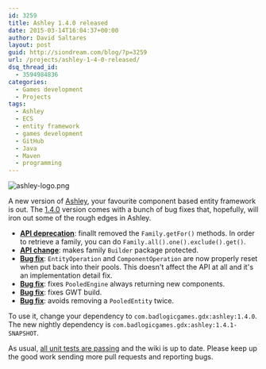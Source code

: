```yaml
---
id: 3259
title: Ashley 1.4.0 released
date: 2015-03-14T16:04:37+00:00
author: David Saltares
layout: post
guid: http://siondream.com/blog/?p=3259
url: /projects/ashley-1-4-0-released/
dsq_thread_id:
  - 3594984836
categories:
  - Games development
  - Projects
tags:
  - Ashley
  - ECS
  - entity framework
  - games development
  - GitHub
  - Java
  - Maven
  - programming
---
```


![ashley-logo.png](/img/ashley/ashley-logo.webp)

A new version of [Ashley](https://github.com/libgdx/ashley), your favourite component based entity framework is out. The [1.4.0](https://github.com/libgdx/ashley/releases/tag/ashley-1.4.0) version comes with a bunch of bug fixes that, hopefully, will iron out some of the rough edges in Ashley.

- **[API deprecation](https://github.com/libgdx/ashley/commit/d6222d9ee0cca6f06dd61b04bae6d092497425a5)**: finallt removed the `Family.getFor()` methods. In order to retrieve a family, you can do `Family.all().one().exclude().get()`.
- **[API change](https://github.com/libgdx/ashley/issues/137)**: makes family `Builder` package protected.
- **[Bug fix](https://github.com/libgdx/ashley/commit/356cf4097f7c870cccc67cffca62ff3f32f103da)**: `EntityOperation` and `ComponentOperation` are now properly reset when put back into their pools. This doesn't affect the API at all and it's an implementation detail fix.
- **[Bug fix](https://github.com/libgdx/ashley/commit/eff243f65e98a57c5e1a8045f85465cd1acf085d)**: fixes `PooledEngine` always returning new components.
- **[Bug fix](https://github.com/libgdx/ashley/issues/135)**: fixes GWT build.
- **[Bug fix](https://github.com/libgdx/ashley/commit/cf7a02006d2269cd64976de6e7b56bd7553708de)**: avoids removing a `PooledEntity` twice.

To use it, change your dependency to `com.badlogicgames.gdx:ashley:1.4.0`. The new nightly dependency is `com.badlogicgames.gdx:ashley:1.4.1-SNAPSHOT`.

As usual, [all unit tests are passing](http://libgdx.badlogicgames.com:8080/job/ashley/) and the wiki is up to date. Please keep up the good work sending more pull requests and reporting bugs.
